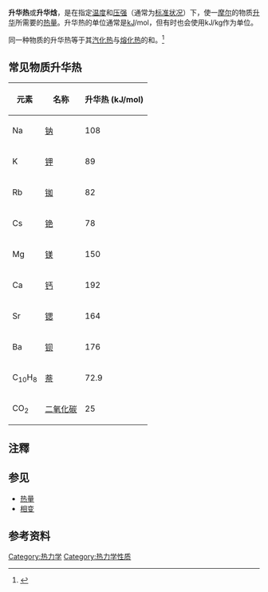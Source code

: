 {{NoteTA|G1=Science}}
{{Expand|time=2015-02-05T12:06:14+00:00}}
'''升华热'''或'''升华焓'''{{Notetag|{{標音|字=焓|拼音=hán|注音=ㄏㄢˊ}}}}，是在指定[[温度|温度]]和[[压强|压强]]（通常为[[标准状况|标准状况]]）下，使一[[摩尔_(单位)|摩尔]]的物质[[升华|升华]]所需要的[[热量|热量]]。升华热的单位通常是[[kJ|kJ]]/mol，但有时也会使用kJ/kg作为单位。

同一种物质的升华热等于其[[汽化热|汽化热]]与[[熔化热|熔化热]]的和。<ref>{{cite book|title=高中物理竞赛教程.拓展篇|author=赵志敏|date=2011-10|publisher=复旦大学出版社|page=P229|ISBN=978-7-309-08250-0}}</ref>

== 常见物质升华热 ==
{| class="wikitable"
!元素
!名称
!升华热 (kJ/mol)
|-
|Na
|[[钠|钠]]
|108
|-
|K
|[[钾|钾]]
|89
|-
|Rb
|[[铷|铷]]
|82
|-
|Cs
|[[铯|铯]]
|78
|-
|Mg
|[[镁|镁]]
|150
|-
|Ca
|[[钙|钙]]
|192
|-
|Sr
|[[锶|锶]]
|164
|-
|Ba
|[[钡|钡]]
|176
|-
|C<sub>10</sub>H<sub>8</sub>
|[[萘|萘]]
|72.9
|-
|CO<sub>2</sub>
|[[二氧化碳|二氧化碳]]
|25
|}

==注釋==
{{Notefoot}}

==参见==
* [[热量|热量]]
* [[相变|相变]]

== 参考资料 ==
{{reflist}}

{{物质状态}}
{{DEFAULTSORT:Enthalpy Of Sublimation}}
[[Category:热力学|Category:热力学]]
[[Category:热力学性质|Category:热力学性质]]
{{Thermodynamics-stub}}